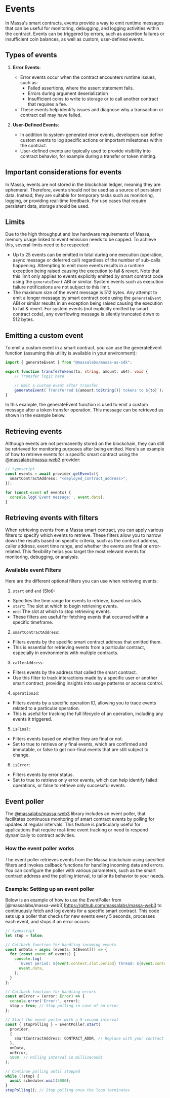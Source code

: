 # Events

In Massa's smart contracts, events provide a way to emit runtime messages that can be useful for monitoring, debugging, and logging activities within the contract. Events can be triggered by errors, such as assertion failures or insufficient coin balances, as well as custom, user-defined events.

## Types of events

1. **Error Events**:

    - Error events occur when the contract encounters runtime issues, such as:
      - Failed assertions, where the assert statement fails.
      - Errors during argument deserialization
      - Insufficient coins to write to storage or to call another contract that requires a fee.
    - These events help identify issues and diagnose why a transaction or contract call may have failed.

2. **User-Defined Events**:

    - In addition to system-generated error events, developers can define custom events to log specific actions or important milestones within the contract.
    - User-defined events are typically used to provide visibility into contract behavior, for example during a transfer or token minting.

## Important considerations for events
In Massa, events are not stored in the blockchain ledger, meaning they are ephemeral. Therefore, events should not be used as a source of persistent data. Instead, they are suitable for temporary tasks such as monitoring, logging, or providing real-time feedback.
For use cases that require persistent data, storage should be used.

## Limits

Due to the high throughput and low hardware requirements of Massa, memory usage linked to event emission needs to be capped. To achieve this, several limits need to be respected:
* Up to 25 events can be emitted in total during one execution (operation, async message or deferred call) regardless of the number of sub-calls happening. Attempting to emit more events results in a runtime exception being raised causing the execution to fail & revert. Note that this limit only applies to events explicitly emitted by smart contract code using the `generateEvent` ABI or similar. System events such as execution failure notifications are not subject to this limit.
* The maximum size of the event message is 512 bytes. Any attempt to emit a longer message by smart contract code using the `generateEvent` ABI or similar results in an exception being raised causing the execution to fail & revert. For system events (not explicitly emitted by smart contract code), any overflowing message is silently truncated down to 512 bytes.


## Emitting a custom event
To emit a custom event in a smart contract, you can use the generateEvent function (assuming this utility is available in your environment):

```ts
import { generateEvent } from "@massalabs/massa-as-sdk";

export function transferTokens(to: string, amount: u64): void {
    // Transfer logic here

    // Emit a custom event after transfer
    generateEvent(`Transferred ${amount.toString()} tokens to ${to}`);
}
```
In this example, the generateEvent function is used to emit a custom message after a token transfer operation. This message can be retrieved as shown in the example below.

## Retrieving events
Although events are not permanently stored on the blockchain, they can still be retrieved for monitoring purposes after being emitted. Here's an example of how to retrieve events for a specific smart contract using the [@massalabs/massa-web3](https://github.com/massalabs/massa-web3) provider:
```ts
// typescript
const events = await provider.getEvents({
  smartContractAddress: "<deployed_contract_address>",
});

for (const event of events) {
  console.log('Event message:', event.data);
}
```

## Retrieving events with filters
When retrieving events from a Massa smart contract, you can apply various filters to specify which events to retrieve. These filters allow you to narrow down the results based on specific criteria, such as the contract address, caller address, event time range, and whether the events are final or error-related. This flexibility helps you target the most relevant events for monitoring, debugging, or analysis.

### Available event Filters

Here are the different optional filters you can use when retrieving events:

1. `start` and `end` (Slot):

- Specifies the time range for events to retrieve, based on slots.
- `start`: The slot at which to begin retrieving events.
- `end`: The slot at which to stop retrieving events.
- These filters are useful for fetching events that occurred within a specific timeframe.

2. `smartContractAddress`:

- Filters events by the specific smart contract address that emitted them.
- This is essential for retrieving events from a particular contract, especially in environments with multiple contracts.

3. `callerAddress`:

- Filters events by the address that called the smart contract.
- Use this filter to track interactions made by a specific user or another smart contract, providing insights into usage patterns or access control.

4. `operationId`:

- Filters events by a specific operation ID, allowing you to trace events related to a particular operation.
- This is useful for tracking the full lifecycle of an operation, including any events it triggered.

5. `isFinal`:

- Filters events based on whether they are final or not.
- Set to true to retrieve only final events, which are confirmed and immutable, or false to get non-final events that are still subject to change.

6. `isError`:

- Filters events by error status.
- Set to true to retrieve only error events, which can help identify failed operations, or false to retrieve only successful events.

## Event poller
The [@massalabs/massa-web3](https://github.com/massalabs/massa-web3) library includes an event poller, that facilitates continuous monitoring of smart contract events by polling for updates at regular intervals. This feature is particularly useful for applications that require real-time event tracking or need to respond dynamically to contract activities.

### How the event poller works
The event poller retrieves events from the Massa blockchain using specified filters and invokes callback functions for handling incoming data and errors. You can configure the poller with various parameters, such as the smart contract address and the polling interval, to tailor its behavior to your needs.

### Example: Setting up an event poller
Below is an example of how to use the EventPoller from [@massalabs/massa-web3](https://github.com/massalabs/massa-web3 to continuously fetch and log events for a specific smart contract. This code sets up a poller that checks for new events every 5 seconds, processes each event, and stops if an error occurs:

```ts
// typescript
let stop = false;

// Callback function for handling incoming events
const onData = async (events: SCEvent[]) => {
  for (const event of events) {
    console.log(
      `Event period: ${event.context.slot.period} thread: ${event.context.slot.thread} -`,
      event.data,
    );
  }
};

// Callback function for handling errors
const onError = (error: Error) => {
  console.error('Error:', error);
  stop = true; // Stop polling in case of an error
};

// Start the event poller with a 5-second interval
const { stopPolling } = EventPoller.start(
  provider,
  {
    smartContractAddress: CONTRACT_ADDR, // Replace with your contract address
  },
  onData,
  onError,
  5000, // Polling interval in milliseconds
);

// Continue polling until stopped
while (!stop) {
  await scheduler.wait(5000);
}
stopPolling(); // Stop polling once the loop terminates
```